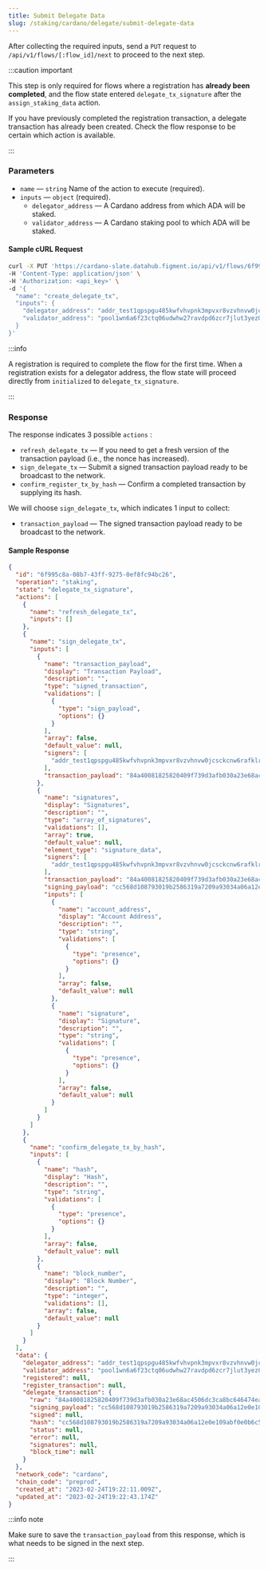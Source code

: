 ```yaml
---
title: Submit Delegate Data
slug: /staking/cardano/delegate/submit-delegate-data
---
```


After collecting the required inputs, send a `PUT` request to `/api/v1/flows/[:flow_id]/next` to proceed to the next step.

:::caution important

This step is only required for flows where a registration has **already been completed**, and the flow state entered `delegate_tx_signature` after the `assign_staking_data` action.

If you have previously completed the registration transaction, a delegate transaction has already been created. Check the flow response to be certain which action is available.

:::

### Parameters

- `name` &mdash; `string` Name of the action to execute (required).
- `inputs` &mdash; `object` (required).
  - `delegator_address` &mdash; A Cardano address from which ADA will be staked.
  - `validator_address` &mdash; A Cardano staking pool to which ADA will be staked.

#### Sample cURL Request

```bash {5-11}
curl -X PUT 'https://cardano-slate.datahub.figment.io/api/v1/flows/6f995c8a-08b7-43ff-9275-0ef8fc94bc26/next' \
-H 'Content-Type: application/json' \
-H 'Authorization: <api_key>' \
-d '{
  "name": "create_delegate_tx",
  "inputs": {
    "delegator_address": "addr_test1qpspgu485kwfvhvpnk3mpvxr8vzvhnvw0jcsckcnw6rafklrhsw5y2xnks9h9x5k6l7wyjdwumqggtnvrn3dyjtt28rs0ekrpd",
    "validator_address": "pool1wn6a6f23ctq06udwhw27ravdpd6zcr7jlut3yez0wzdackz3222"
  }
}'
```

:::info

A registration is required to complete the flow for the first time. When a registration exists for a delegator address, the flow state will proceed directly from `initialized` to `delegate_tx_signature`.

:::

### Response

The response indicates 3 possible `actions` :

- `refresh_delegate_tx` &mdash; If you need to get a fresh version of the transaction payload (i.e., the nonce has increased).
- `sign_delegate_tx` &mdash; Submit a signed transaction payload ready to be broadcast to the network.
- `confirm_register_tx_by_hash` &mdash; Confirm a completed transaction by supplying its hash.

We will choose `sign_delegate_tx`, which indicates 1 input to collect:

- `transaction_payload` &mdash; The signed transaction payload ready to be broadcast to the network.

#### Sample Response

```json {4,7,11,14,29,79}
{
  "id": "6f995c8a-08b7-43ff-9275-0ef8fc94bc26",
  "operation": "staking",
  "state": "delegate_tx_signature",
  "actions": [
    {
      "name": "refresh_delegate_tx",
      "inputs": []
    },
    {
      "name": "sign_delegate_tx",
      "inputs": [
        {
          "name": "transaction_payload",
          "display": "Transaction Payload",
          "description": "",
          "type": "signed_transaction",
          "validations": [
            {
              "type": "sign_payload",
              "options": {}
            }
          ],
          "array": false,
          "default_value": null,
          "signers": [
            "addr_test1qpspgu485kwfvhvpnk3mpvxr8vzvhnvw0jcsckcnw6rafklrhsw5y2xnks9h9x5k6l7wyjdwumqggtnvrn3dyjtt28rs0ekrpd"
          ],
          "transaction_payload": "84a40081825820409f739d3afb030a23e68ac4506dc3ca8bc646474ea4450568e7dad51fd38b3600018182583900601472a7a59c965d819da3b0b0c33b04cbcd8e7cb10c5b137687d4dbe3bc1d4228d3b40b729a96d7fce249aee6c0842e6c1ce2d2496b51c71a05cf8d0d021a0002a1fd048183028200581ce3bc1d4228d3b40b729a96d7fce249aee6c0842e6c1ce2d2496b51c7581c74f5dd2551c2c0fd71aebb95e1f58d0b742c0fd2ff1712644f709bdca0f5f6"
        },
        {
          "name": "signatures",
          "display": "Signatures",
          "description": "",
          "type": "array_of_signatures",
          "validations": [],
          "array": true,
          "default_value": null,
          "element_type": "signature_data",
          "signers": [
            "addr_test1qpspgu485kwfvhvpnk3mpvxr8vzvhnvw0jcsckcnw6rafklrhsw5y2xnks9h9x5k6l7wyjdwumqggtnvrn3dyjtt28rs0ekrpd"
          ],
          "transaction_payload": "84a40081825820409f739d3afb030a23e68ac4506dc3ca8bc646474ea4450568e7dad51fd38b3600018182583900601472a7a59c965d819da3b0b0c33b04cbcd8e7cb10c5b137687d4dbe3bc1d4228d3b40b729a96d7fce249aee6c0842e6c1ce2d2496b51c71a05cf8d0d021a0002a1fd048183028200581ce3bc1d4228d3b40b729a96d7fce249aee6c0842e6c1ce2d2496b51c7581c74f5dd2551c2c0fd71aebb95e1f58d0b742c0fd2ff1712644f709bdca0f5f6",
          "signing_payload": "cc568d108793019b2586319a7209a93034a06a12e0e109abf0e0b6c55e10179a",
          "inputs": [
            {
              "name": "account_address",
              "display": "Account Address",
              "description": "",
              "type": "string",
              "validations": [
                {
                  "type": "presence",
                  "options": {}
                }
              ],
              "array": false,
              "default_value": null
            },
            {
              "name": "signature",
              "display": "Signature",
              "description": "",
              "type": "string",
              "validations": [
                {
                  "type": "presence",
                  "options": {}
                }
              ],
              "array": false,
              "default_value": null
            }
          ]
        }
      ]
    },
    {
      "name": "confirm_delegate_tx_by_hash",
      "inputs": [
        {
          "name": "hash",
          "display": "Hash",
          "description": "",
          "type": "string",
          "validations": [
            {
              "type": "presence",
              "options": {}
            }
          ],
          "array": false,
          "default_value": null
        },
        {
          "name": "block_number",
          "display": "Block Number",
          "description": "",
          "type": "integer",
          "validations": [],
          "array": false,
          "default_value": null
        }
      ]
    }
  ],
  "data": {
    "delegator_address": "addr_test1qpspgu485kwfvhvpnk3mpvxr8vzvhnvw0jcsckcnw6rafklrhsw5y2xnks9h9x5k6l7wyjdwumqggtnvrn3dyjtt28rs0ekrpd",
    "validator_address": "pool1wn6a6f23ctq06udwhw27ravdpd6zcr7jlut3yez0wzdackz3222",
    "registered": null,
    "register_transaction": null,
    "delegate_transaction": {
      "raw": "84a40081825820409f739d3afb030a23e68ac4506dc3ca8bc646474ea4450568e7dad51fd38b3600018182583900601472a7a59c965d819da3b0b0c33b04cbcd8e7cb10c5b137687d4dbe3bc1d4228d3b40b729a96d7fce249aee6c0842e6c1ce2d2496b51c71a05cf8d0d021a0002a1fd048183028200581ce3bc1d4228d3b40b729a96d7fce249aee6c0842e6c1ce2d2496b51c7581c74f5dd2551c2c0fd71aebb95e1f58d0b742c0fd2ff1712644f709bdca0f5f6",
      "signing_payload": "cc568d108793019b2586319a7209a93034a06a12e0e109abf0e0b6c55e10179a",
      "signed": null,
      "hash": "cc568d108793019b2586319a7209a93034a06a12e0e109abf0e0b6c55e10179a",
      "status": null,
      "error": null,
      "signatures": null,
      "block_time": null
    }
  },
  "network_code": "cardano",
  "chain_code": "preprod",
  "created_at": "2023-02-24T19:22:11.009Z",
  "updated_at": "2023-02-24T19:22:43.174Z"
}
```

:::info note

Make sure to save the `transaction_payload` from this response, which is what needs to be signed in the next step.

:::
